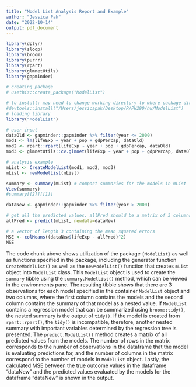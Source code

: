 ```yaml
---
title: "Model List Analysis Report and Example"
author: "Jessica Pak"
date: "2022-10-14"
output: pdf_document
---
```


```r
library(dplyr)
library(sloop)
library(broom)
library(purrr)
library(rpart)
library(glmnetUtils)
library(gapminder)
```

```r
# creating package
# usethis::create_package("ModelList")

# to install: may need to change working directory to where package directory resides:
#devtools::install("/Users/jessicapak/Desktop/R/PH290/hw/ModelList")
# loading library
library("ModelList")

# user input
dataOld <- gapminder::gapminder %>% filter(year <= 2000)
mod1 <- lm(lifeExp ~ year + pop + gdpPercap, dataOld)
mod2 <- rpart::rpart(lifeExp ~ year + pop + gdpPercap, dataOld)
mod3 <- glmnetUtils::cv.glmnet(lifeExp ~ year + pop + gdpPercap, dataOld)

# analysis example
mList <- CreateModelList(mod1, mod2, mod3)
mList <- newModelList(mList)

summary <- summary(mList) # compact summaries for the models in mList
View(summary)
#summary[[2]][[1]]

dataNew <- gapminder::gapminder %>% filter(year > 2000)

# get all the predicted values. allPred should be a matrix of 3 columns, each containing the predicted values for one model evaluated on dataNew
allPred <- predict(mList, newdata=dataNew)

# a vector of length 3 containing the mean squared errors
MSE <- colMeans((dataNew$lifeExp - allPred)^2)
MSE
```

The code chunk above shows utilization of the package `{ModelList}` as well as functions specified in the package, including the generator function `CreateModelList()` as well as the `newModelList()` function that creates `mList` object into `ModelList` class. This `ModelList` object is used to create the `summary` tibble using the `summary.ModelList()` method, which can be viewed in the environments pane. The resulting tibble shows that there are 3 observations for each model specified in the container `ModelList` object and two columns, where the first column contains the models and the second column contains the summary of that model as a nested value. If `ModelList` contains a regression model that can be summarized using `broom::tidy()`, the nested summary is the output of `tidy()`. If the model is created from `rpart::rpart()`, the `tidy()` is incompatible, therefore, another nested summary with important variables determined by the regression tree is presented. The `predict.ModelList()` method creates a matrix of all predicted values from the models. The number of rows in the matrix corresponds to the number of observations in the dataframe that the model is evaluating predictions for, and the number of columns in the matrix correspond to the number of models in `ModelList` object. Lastly, the calculated MSE between the true outcome values in the dataframe "dataNew" and the predicted values evaluated by the models for the dataframe "dataNew" is shown in the output. 
